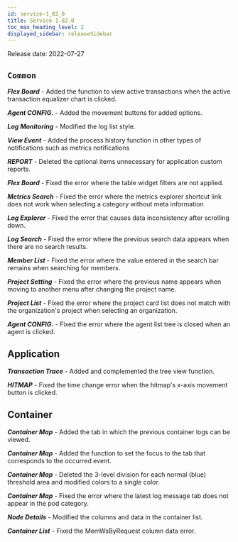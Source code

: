```yaml
---
id: service-1_82_0
title: Service 1.82.0
toc_max_heading_level: 2
displayed_sidebar: releaseSidebar
---
```



Release date: 2022-07-27

## `Common`

**_Flex Board_** - Added the function to view active transactions when the active transaction equalizer chart is clicked.

**_Agent CONFIG._** - Added the movement buttons for added options.

**_Log Monitoring_** - Modified the log list style.

**_View Event_** - Added the process history function in other types of notifications such as metrics notifications

**_REPORT_** - Deleted the optional items unnecessary for application custom reports.

**_Flex Board_** - Fixed the error where the table widget filters are not applied.

**_Metrics Search_** - Fixed the error where the metrics explorer shortcut link does not work when selecting a category without meta information

**_Log Explorer_** - Fixed the error that causes data inconsistency after scrolling down.

**_Log Search_** - Fixed the error where the previous search data appears when there are no search results.

**_Member List_** - Fixed the error where the value entered in the search bar remains when searching for members.

**_Project Setting_** - Fixed the error where the previous name appears when moving to another menu after changing the project name.

**_Project List_** - Fixed the error where the project card list does not match with the organization's project when selecting an organization.

**_Agent CONFIG._** - Fixed the error where the agent list tree is closed when an agent is clicked.

## Application

**_Transaction Trace_** - Added and complemented the tree view function.

**_HITMAP_** - Fixed the time change error when the hitmap's x-axis movement button is clicked.

## Container

**_Container Map_** - Added the tab in which the previous container logs can be viewed.

**_Container Map_** - Added the function to set the focus to the tab that corresponds to the occurred event.

**_Container Map_** - Deleted the 3-level division for each normal (blue) threshold area and modified colors to a single color.

**_Container Map_** - Fixed the error where the latest log message tab does not appear in the pod category.

**_Node Details_** - Modified the columns and data in the container list.

**_Container List_** - Fixed the MemWsByRequest column data error.
